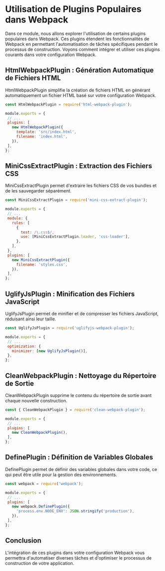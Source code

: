 # Utilisation de Plugins Populaires dans Webpack

Dans ce module, nous allons explorer l'utilisation de certains plugins populaires dans Webpack. Ces plugins étendent les fonctionnalités de Webpack en permettant l'automatisation de tâches spécifiques pendant le processus de construction. Voyons comment intégrer et utiliser ces plugins courants dans votre configuration Webpack.

## HtmlWebpackPlugin : Génération Automatique de Fichiers HTML
HtmlWebpackPlugin simplifie la création de fichiers HTML en générant automatiquement un fichier HTML basé sur votre configuration Webpack.

```javascript
const HtmlWebpackPlugin = require('html-webpack-plugin');

module.exports = {
 // ...
 plugins: [
   new HtmlWebpackPlugin({
     template: 'src/index.html',
     filename: 'index.html',
   }),
 ],
};
```

## MiniCssExtractPlugin : Extraction des Fichiers CSS
MiniCssExtractPlugin permet d'extraire les fichiers CSS de vos bundles et de les sauvegarder séparément.

```javascript
const MiniCssExtractPlugin = require('mini-css-extract-plugin');

module.exports = {
 // ...
 module: {
   rules: [
     {
       test: /\.css$/,
       use: [MiniCssExtractPlugin.loader, 'css-loader'],
     },
   ],
 },
 plugins: [
   new MiniCssExtractPlugin({
     filename: 'styles.css',
   }),
 ],
};
```

## UglifyJsPlugin : Minification des Fichiers JavaScript
UglifyJsPlugin permet de minifier et de compresser les fichiers JavaScript, réduisant ainsi leur taille.

```javascript
const UglifyJsPlugin = require('uglifyjs-webpack-plugin');

module.exports = {
 // ...
 optimization: {
   minimizer: [new UglifyJsPlugin()],
 },
};
```

## CleanWebpackPlugin : Nettoyage du Répertoire de Sortie
CleanWebpackPlugin supprime le contenu du répertoire de sortie avant chaque nouvelle construction.

```javascript
const { CleanWebpackPlugin } = require('clean-webpack-plugin');

module.exports = {
 // ...
 plugins: [
   new CleanWebpackPlugin(),
 ],
};
```

## DefinePlugin : Définition de Variables Globales
DefinePlugin permet de définir des variables globales dans votre code, ce qui peut être utile pour la gestion des environnements.

```javascript
const webpack = require('webpack');

module.exports = {
 // ...
 plugins: [
   new webpack.DefinePlugin({
     'process.env.NODE_ENV': JSON.stringify('production'),
   }),
 ],
};
```
## Conclusion
L'intégration de ces plugins dans votre configuration Webpack vous permettra d'automatiser diverses tâches et d'optimiser le processus de construction de votre application.